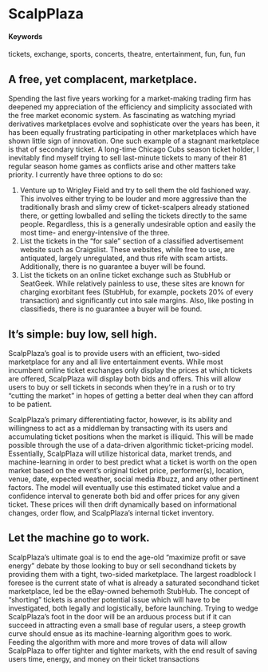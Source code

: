 # ScalpPlaza {#a-more-efficient-ticket-marketplace}

#### Keywords

tickets, exchange, sports, concerts, theatre, entertainment, fun, fun, fun

## A free, yet complacent, marketplace.

Spending the last five years working for a market-making trading firm has deepened my appreciation of the efficiency and simplicity associated with the free market economic system. As fascinating as watching myriad derivatives marketplaces evolve and sophisticate over the years has been, it has been equally frustrating participating in other marketplaces which have shown little sign of innovation. One such example of a stagnant marketplace is that of secondary ticket. A long-time Chicago Cubs season ticket holder, I inevitably find myself trying to sell last-minute tickets to many of their 81 regular season home games as conflicts arise and other matters take priority. I currently have three options to do so:

 1.	Venture up to Wrigley Field and try to sell them the old fashioned way. This involves either trying to be louder and more aggressive than the traditionally brash and slimy crew of ticket-scalpers already stationed there, or getting lowballed and selling the tickets directly to the same people. Regardless, this is a generally undesirable option and easily the most time- and energy-intensive of the three.
2.	List the tickets in the “for sale” section of a classified advertisement website such as Craigslist. These websites, while free to use, are antiquated, largely unregulated, and thus rife with scam artists. Additionally, there is no guarantee a buyer will be found.
3.	List the tickets on an online ticket exchange such as StubHub or SeatGeek. While relatively painless to use, these sites are known for charging exorbitant fees (StubHub, for example, pockets 20% of every transaction) and significantly cut into sale margins. Also, like posting in classifieds, there is no guarantee a buyer will be found. 


## It’s simple: buy low, sell high.

ScalpPlaza’s goal is to provide users with an efficient, two-sided marketplace for any and all live entertainment events. While most incumbent online ticket exchanges only display the prices at which tickets are offered, ScalpPlaza will display both bids and offers. This will allow users to buy or sell tickets in seconds when they’re in a rush or to try “cutting the market” in hopes of getting a better deal when they can afford to be patient. 

ScalpPlaza’s primary differentiating factor, however, is its ability and willingness to act as a middleman by transacting with its users and accumulating ticket positions when the market is illiquid. This will be made possible through the use of a data-driven algorithmic ticket-pricing model. Essentially, ScalpPlaza will utilize historical data, market trends, and machine-learning in order to best predict what a ticket is worth on the open market based on the event’s original ticket price, performer(s), location, venue, date, expected weather, social media #buzz, and any other pertinent factors. The model will eventually use this estimated ticket value and a confidence interval to generate both bid and offer prices for any given ticket. These prices will then drift dynamically based on informational changes, order flow, and ScalpPlaza’s internal ticket inventory.


## Let the machine go to work.

ScalpPlaza’s ultimate goal is to end the age-old “maximize profit or save energy” debate by those looking to buy or sell secondhand tickets by providing them with a tight, two-sided marketplace. The largest roadblock I foresee is the current state of what is already a saturated secondhand ticket marketplace, led be the eBay-owned behemoth StubHub. The concept of “shorting” tickets is another potential issue which will have to be investigated, both legally and logistically, before launching. Trying to wedge ScalpPlaza’s foot in the door will be an arduous process but if it can succeed in attracting even a small base of regular users, a steep growth curve should ensue as its machine-learning algorithm goes to work. Feeding the algorithm with more and more troves of data will allow ScalpPlaza to offer tighter and tighter markets, with the end result of saving users time, energy, and money on their ticket transactions
